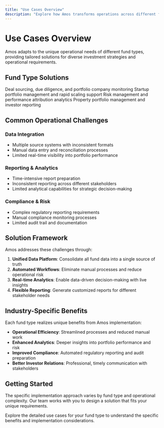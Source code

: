 ```yaml
---
title: "Use Cases Overview"
description: "Explore how Amos transforms operations across different fund types and investment strategies"
---
```


# Use Cases Overview

Amos adapts to the unique operational needs of different fund types, providing tailored solutions for diverse investment strategies and operational requirements.

## Fund Type Solutions

<CardGroup cols={2}>
  <Card title="Private Equity" icon="building" href="/fund-leaders/use-cases/private-equity">
    Deal sourcing, due diligence, and portfolio company monitoring
  </Card>
  <Card title="Venture Capital" icon="rocket" href="/fund-leaders/use-cases/venture-capital">
    Startup portfolio management and rapid scaling support
  </Card>
  <Card title="Hedge Funds" icon="chart-candlestick" href="/fund-leaders/use-cases/hedge-funds">
    Risk management and performance attribution analytics
  </Card>
  <Card title="Real Estate" icon="home" href="/fund-leaders/use-cases/real-estate">
    Property portfolio management and investor reporting
  </Card>
</CardGroup>

## Common Operational Challenges

### Data Integration
- Multiple source systems with inconsistent formats
- Manual data entry and reconciliation processes
- Limited real-time visibility into portfolio performance

### Reporting & Analytics
- Time-intensive report preparation
- Inconsistent reporting across different stakeholders
- Limited analytical capabilities for strategic decision-making

### Compliance & Risk
- Complex regulatory reporting requirements
- Manual compliance monitoring processes
- Limited audit trail and documentation

## Solution Framework

Amos addresses these challenges through:

1. **Unified Data Platform**: Consolidate all fund data into a single source of truth
2. **Automated Workflows**: Eliminate manual processes and reduce operational risk
3. **Real-time Analytics**: Enable data-driven decision-making with live insights
4. **Flexible Reporting**: Generate customized reports for different stakeholder needs

## Industry-Specific Benefits

Each fund type realizes unique benefits from Amos implementation:

- **Operational Efficiency**: Streamlined processes and reduced manual work
- **Enhanced Analytics**: Deeper insights into portfolio performance and risk
- **Improved Compliance**: Automated regulatory reporting and audit preparation
- **Better Investor Relations**: Professional, timely communication with stakeholders

## Getting Started

<Note>
The specific implementation approach varies by fund type and operational complexity. Our team works with you to design a solution that fits your unique requirements.
</Note>

Explore the detailed use cases for your fund type to understand the specific benefits and implementation considerations.